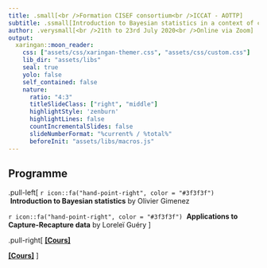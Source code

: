 ```yaml
---
title: .small[<br />Formation CISEF consortium<br />ICCAT - AOTTP]
subtitle: .ssmall[Introduction to Bayesian statistics in a context of capture-recapture]
author: .verysmall[<br />21th to 23rd July 2020<br />Online via Zoom]
output:
  xaringan::moon_reader:
    css: ["assets/css/xaringan-themer.css", "assets/css/custom.css"]
    lib_dir: "assets/libs"
    seal: true
    yolo: false
    self_contained: false
    nature:
      ratio: "4:3"
      titleSlideClass: ["right", "middle"]
      highlightStyle: 'zenburn'
      highlightLines: false
      countIncrementalSlides: false
      slideNumberFormat: "%current% / %total%"
      beforeInit: "assets/libs/macros.js"
---
```



## Programme


.pull-left[
`r icon::fa("hand-point-right", color = "#3f3f3f")` &nbsp;**Introduction to Bayesian statistics** by Olivier Gimenez

`r icon::fa("hand-point-right", color = "#3f3f3f")` &nbsp;**Applications to Capture-Recapture data** by Loreleï Guéry
]

.pull-right[
[**[Cours]**](https://github.com/oliviergimenez/Bayesian_Workshop)

[**[Cours]**](https://github.com/LGuery/Bayesian_Workshop_AOTTP)
]